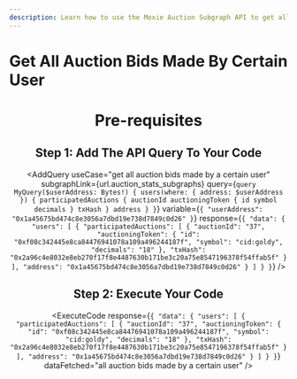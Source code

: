 ```yaml
---
description: Learn how to use the Moxie Auction Subgraph API to get all the auctio bids made by a certain user.
---
```



# Get All Auction Bids Made By Certain User

<Header
  useCase="get all auction bids made by a certain user"
  apiName="Moxie Auction Subgraph"
/>

# Pre-requisites

<Prerequisites apiName="Moxie Auction Subgraph" />

## Step 1: Add The API Query To Your Code

<AddQuery
  useCase="get all auction bids made by a certain user"
  subgraphLink={url.auction_stats_subgraphs}
  query={`query MyQuery($userAddress: Bytes!) {
  users(where: { address: $userAddress }) {
    participatedAuctions {
      auctionId
      auctioningToken {
        id
        symbol
        decimals
      }
      txHash
    }
    address
  }
}`}
  variable={`{
  "userAddress": "0x1a45675bd474c8e3056a7dbd19e738d7849c0d26"
}`}
  response={`{
  "data": {
    "users": [
      {
        "participatedAuctions": [
          {
            "auctionId": "37",
            "auctioningToken": {
              "id": "0xf08c342445e8ca84476941078a109a496244187f",
              "symbol": "cid:goldy",
              "decimals": "18"
            },
            "txHash": "0x2a96c4e8032e8eb270f17f8e4487630b171be3c20a75e8547196378f54ffab5f"
          }
        ],
        "address": "0x1a45675bd474c8e3056a7dbd19e738d7849c0d26"
      }
    ]
  }
}`}
/>

## Step 2: Execute Your Code

<ExecuteCode
  response={`{
  "data": {
    "users": [
      {
        "participatedAuctions": [
          {
            "auctionId": "37",
            "auctioningToken": {
              "id": "0xf08c342445e8ca84476941078a109a496244187f",
              "symbol": "cid:goldy",
              "decimals": "18"
            },
            "txHash": "0x2a96c4e8032e8eb270f17f8e4487630b171be3c20a75e8547196378f54ffab5f"
          }
        ],
        "address": "0x1a45675bd474c8e3056a7dbd19e738d7849c0d26"
      }
    ]
  }
}`}
  dataFetched="all auction bids made by a certain user"
/>

<DeveloperSupport />
